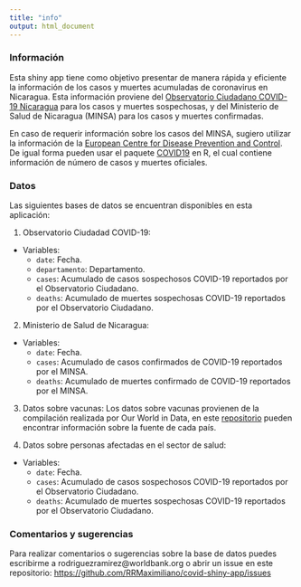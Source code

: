 ```yaml
---
title: "info"
output: html_document
---
```


### Información

Esta shiny app tiene como objetivo presentar de manera rápida y eficiente la información de los casos y muertes acumuladas de coronavirus en Nicaragua. Esta información proviene del [Observatorio Ciudadano COVID-19 Nicaragua](https://observatorioni.org/) para los casos y muertes sospechosas, y del Ministerio de Salud de Nicaragua (MINSA) para los casos y muertes confirmadas.

En caso de requerir información sobre los casos del MINSA, sugiero utilizar la información de la [European Centre for Disease Prevention and Control](https://www.ecdc.europa.eu/). De igual forma pueden usar el paquete [COVID19](https://covid19datahub.io/index.html) en R, el cual contiene información de número de casos y muertes oficiales.

### Datos

Las siguientes bases de datos se encuentran disponibles en esta aplicación:

1. Observatorio Ciudadad COVID-19:
  * Variables: 
    - `date`: Fecha.
    - `departamento`: Departamento.
    - `cases`: Acumulado de casos sospechosos COVID-19 reportados por el Observatorio Ciudadano.
    - `deaths`: Acumulado de muertes sospechosas COVID-19 reportados por el Observatorio Ciudadano.
  
2. Ministerio de Salud de Nicaragua: 
  * Variables: 
    - `date`: Fecha.
    - `cases`: Acumulado de casos confirmados de COVID-19 reportados por el MINSA.
    - `deaths`: Acumulado de muertes confirmado de COVID-19 reportados por el MINSA.
  
3. Datos sobre vacunas:
Los datos sobre vacunas provienen de la compilación realizada por Our World in Data, en este [repositorio](https://github.com/owid/covid-19-data/tree/master/public/data/vaccinations) pueden encontrar información sobre la fuente de cada país.

4. Datos sobre personas afectadas en el sector de salud:
  * Variables: 
    - `date`: Fecha.
    - `cases`: Acumulado de casos sospechosos COVID-19 reportados por el Observatorio Ciudadano.
    - `deaths`: Acumulado de muertes sospechosas COVID-19 reportados por el Observatorio Ciudadano.  
  
### Comentarios y sugerencias

Para realizar comentarios o sugerencias sobre la base de datos puedes escribirme a rodriguezramirez@worldbank.org o abrir un issue en este repositorio:
<https://github.com/RRMaximiliano/covid-shiny-app/issues>